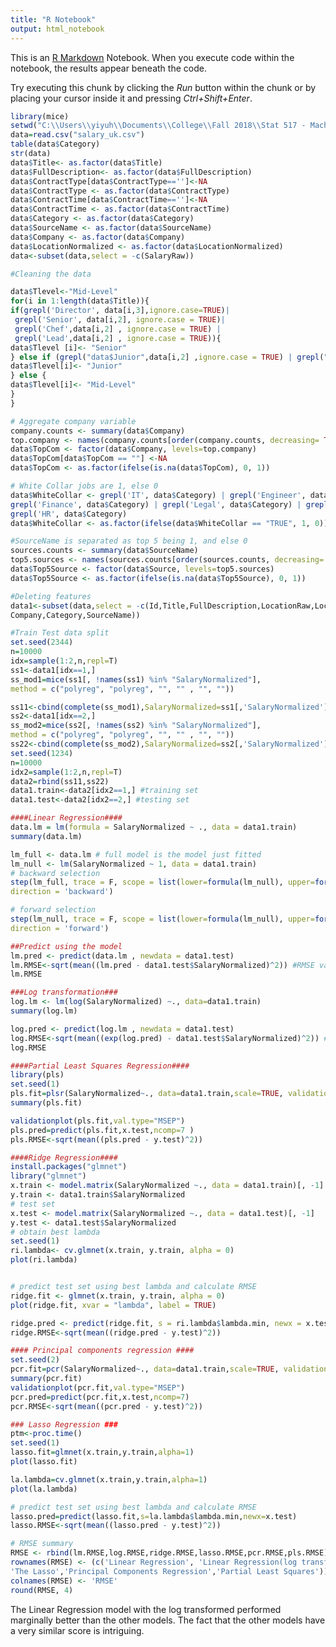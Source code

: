 ---
title: "R Notebook"
output: html_notebook
---

This is an [R Markdown](http://rmarkdown.rstudio.com) Notebook. When you execute code within the notebook, the results appear beneath the code. 

Try executing this chunk by clicking the *Run* button within the chunk or by placing your cursor inside it and pressing *Ctrl+Shift+Enter*. 

```{r}
library(mice)
setwd("C:\\Users\\yiyuh\\Documents\\College\\Fall 2018\\Stat 517 - Machine Learning\\Project 2 - Stats 517")
data=read.csv("salary_uk.csv")
table(data$Category)
str(data)
data$Title<- as.factor(data$Title)
data$FullDescription<- as.factor(data$FullDescription)
data$ContractType[data$ContractType=='']<-NA
data$ContractType <- as.factor(data$ContractType)
data$ContractTime[data$ContractTime=='']<-NA
data$ContractTime <- as.factor(data$ContractTime)
data$Category <- as.factor(data$Category)
data$SourceName <- as.factor(data$SourceName)
data$Company <- as.factor(data$Company)
data$LocationNormalized <- as.factor(data$LocationNormalized)
data<-subset(data,select = -c(SalaryRaw))

```
```{r}
#Cleaning the data

data$Tlevel<-"Mid-Level"
for(i in 1:length(data$Title)){
if(grepl('Director', data[i,3],ignore.case=TRUE)|
 grepl('Senior', data[i,2], ignore.case = TRUE)|
 grepl('Chef',data[i,2] , ignore.case = TRUE) |
 grepl('Lead',data[i,2] , ignore.case = TRUE)){
data$Tlevel [i]<- "Senior"
} else if (grepl("data$Junior",data[i,2] ,ignore.case = TRUE) | grepl("Entry",data[i,2] , ignore.case = TRUE)) {
data$Tlevel[i]<- "Junior"
} else {
data$Tlevel[i]<- "Mid-Level"
}
}
```


```{r}
# Aggregate company variable
company.counts <- summary(data$Company)
top.company <- names(company.counts[order(company.counts, decreasing= TRUE)][1:50])
data$TopCom <- factor(data$Company, levels=top.company)
data$TopCom[data$TopCom == ""] <-NA
data$TopCom <- as.factor(ifelse(is.na(data$TopCom), 0, 1))

# White Collar jobs are 1, else 0
data$WhiteCollar <- grepl('IT', data$Category) | grepl('Engineer', data$Category) |
grepl('Finance', data$Category) | grepl('Legal', data$Category) | grepl('Consult', data$Category)|
grepl('HR', data$Category)
data$WhiteCollar <- as.factor(ifelse(data$WhiteCollar == "TRUE", 1, 0))

#SourceName is separated as top 5 being 1, and else 0
sources.counts <- summary(data$SourceName)
top5.sources <- names(sources.counts[order(sources.counts, decreasing= TRUE)][1:5])
data$Top5Source <- factor(data$Source, levels=top5.sources)
data$Top5Source <- as.factor(ifelse(is.na(data$Top5Source), 0, 1))

#Deleting features
data1<-subset(data,select = -c(Id,Title,FullDescription,LocationRaw,LocationNormalized,
Company,Category,SourceName))

```


```{r}
#Train Test data split
set.seed(2344)
n=10000
idx=sample(1:2,n,repl=T)
ss1<-data1[idx==1,]
ss_mod1=mice(ss1[, !names(ss1) %in% "SalaryNormalized"],
method = c("polyreg", "polyreg", "", "" , "", ""))

ss11<-cbind(complete(ss_mod1),SalaryNormalized=ss1[,'SalaryNormalized'])
ss2<-data1[idx==2,]
ss_mod2=mice(ss2[, !names(ss2) %in% "SalaryNormalized"],
method = c("polyreg", "polyreg", "", "" , "", ""))
ss22<-cbind(complete(ss_mod2),SalaryNormalized=ss2[,'SalaryNormalized'])
set.seed(1234)
n=10000
idx2=sample(1:2,n,repl=T)
data2=rbind(ss11,ss22)
data1.train<-data2[idx2==1,] #training set
data1.test<-data2[idx2==2,] #testing set

```


```{r}
####Linear Regression####
data.lm = lm(formula = SalaryNormalized ~ ., data = data1.train)
summary(data.lm)
```


```{r}
lm_full <- data.lm # full model is the model just fitted
lm_null <- lm(SalaryNormalized ~ 1, data = data1.train)
# backward selection
step(lm_full, trace = F, scope = list(lower=formula(lm_null), upper=formula(lm_full)),
direction = 'backward')

```
```{r}
# forward selection
step(lm_null, trace = F, scope = list(lower=formula(lm_null), upper=formula(lm_full)),
direction = 'forward')
```


```{r}
##Predict using the model
lm.pred <- predict(data.lm , newdata = data1.test)
lm.RMSE<-sqrt(mean((lm.pred - data1.test$SalaryNormalized)^2)) #RMSE value, the smaller the better
lm.RMSE
```

```{r}
###Log transformation###
log.lm <- lm(log(SalaryNormalized) ~., data=data1.train)
summary(log.lm)

log.pred <- predict(log.lm , newdata = data1.test)
log.RMSE<-sqrt(mean((exp(log.pred) - data1.test$SalaryNormalized)^2)) #RMSE value, the smaller the better
log.RMSE

```

```{r}

####Partial Least Squares Regression####
library(pls)
set.seed(1)
pls.fit=plsr(SalaryNormalized~., data=data1.train,scale=TRUE, validation="CV")
summary(pls.fit)
```
```{r}
validationplot(pls.fit,val.type="MSEP")
pls.pred=predict(pls.fit,x.test,ncomp=7 )
pls.RMSE<-sqrt(mean((pls.pred - y.test)^2))

```

```{r}
####Ridge Regression####
install.packages("glmnet")
library("glmnet")
x.train <- model.matrix(SalaryNormalized ~., data = data1.train)[, -1]
y.train <- data1.train$SalaryNormalized
# test set
x.test <- model.matrix(SalaryNormalized ~., data = data1.test)[, -1]
y.test <- data1.test$SalaryNormalized
# obtain best lambda
set.seed(1)
ri.lambda<- cv.glmnet(x.train, y.train, alpha = 0)
plot(ri.lambda)
```
```{r}

```

```{r}
# predict test set using best lambda and calculate RMSE
ridge.fit <- glmnet(x.train, y.train, alpha = 0)
plot(ridge.fit, xvar = "lambda", label = TRUE)

ridge.pred <- predict(ridge.fit, s = ri.lambda$lambda.min, newx = x.test)
ridge.RMSE<-sqrt(mean((ridge.pred - y.test)^2))

```

```{r}
#### Principal components regression ####
set.seed(2)
pcr.fit=pcr(SalaryNormalized~., data=data1.train,scale=TRUE, validation="CV")
summary(pcr.fit)
validationplot(pcr.fit,val.type="MSEP")
pcr.pred=predict(pcr.fit,x.test,ncomp=7)
pcr.RMSE<-sqrt(mean((pcr.pred - y.test)^2))
```

```{r}
### Lasso Regression ###
ptm<-proc.time()
set.seed(1)
lasso.fit=glmnet(x.train,y.train,alpha=1)
plot(lasso.fit)
```

```{r}
la.lambda=cv.glmnet(x.train,y.train,alpha=1)
plot(la.lambda)
```

```{r}
# predict test set using best lambda and calculate RMSE
lasso.pred=predict(lasso.fit,s=la.lambda$lambda.min,newx=x.test)
lasso.RMSE<-sqrt(mean((lasso.pred - y.test)^2))
```

```{r}

# RMSE summary
RMSE <- rbind(lm.RMSE,log.RMSE,ridge.RMSE,lasso.RMSE,pcr.RMSE,pls.RMSE)
rownames(RMSE) <- (c('Linear Regression', 'Linear Regression(log transform)','Ridge Regression',
'The Lasso','Principal Components Regression','Partial Least Squares'))
colnames(RMSE) <- 'RMSE'
round(RMSE, 4)
```
The Linear Regression model with the log transformed performed marginally better than the other models. The fact that the other models have a very similar score is intriguing. 